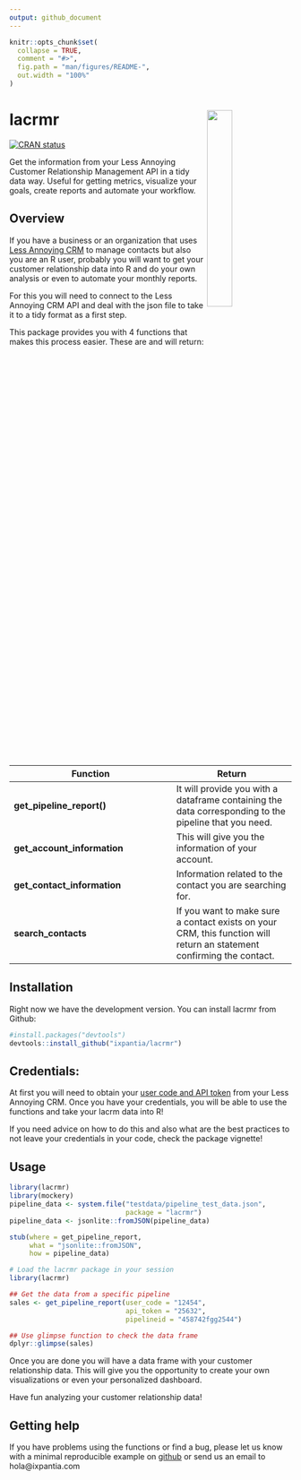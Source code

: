 ```yaml
---
output: github_document
---
```


<!-- README.md is generated from README.Rmd. Please edit that file -->

```r
knitr::opts_chunk$set(
  collapse = TRUE,
  comment = "#>",
  fig.path = "man/figures/README-",
  out.width = "100%"
)
```

# lacrmr <a href="url"><img src="man/figures/lacrmR.png" align="right" width="30%"></a>

<!-- badges: start -->
[![CRAN status](https://www.r-pkg.org/badges/version/lacrmr)](https://cran.r-project.org/package=lacrmr)
<!-- badges: end -->

Get the information from your Less Annoying Customer Relationship Management
API in a tidy data way. Useful for getting metrics, visualize your goals,
create reports and automate your workflow.

## Overview

If you have a business or an organization that uses [Less Annoying
CRM](https://www.lessannoyingcrm.com/) to manage contacts but also you are an R
user, probably you will want to get your customer relationship data into
R and do your own analysis or even to automate your monthly reports. 

For this you will need to connect to the Less Annoying CRM API and deal with
the json file to take it to a tidy format as a first step.

This package provides you with 4 functions that makes this process easier.
These are and will return:

| Function | Return |
| -------- | ------ |
| **get_pipeline_report()** | It will provide you with a dataframe containing the data corresponding to the pipeline that you need. |
| **get_account_information** | This will give you the information of your account. | 
| **get_contact_information** | Information related to the contact you are searching for. |
| **search_contacts** | If you want to make sure a contact exists on your CRM, this function will return an statement confirming the contact. |


## Installation

Right now we have the development version. You can install lacrmr from Github:

```r
#install.packages("devtools")
devtools::install_github("ixpantia/lacrmr")
```

## Credentials:

At first you will need to obtain your [user code and API
token](https://www.lessannoyingcrm.com/app/Settings/Api) from your Less
Annoying CRM. Once you have your credentials, you will be able to use the
functions and take your lacrm data into R!

If you need advice on how to do this and also what are the best practices to
not leave your credentials in your code, check the package vignette!

## Usage

```r
library(lacrmr)
library(mockery)
pipeline_data <- system.file("testdata/pipeline_test_data.json",
                             package = "lacrmr")
pipeline_data <- jsonlite::fromJSON(pipeline_data)

stub(where = get_pipeline_report,
     what = "jsonlite::fromJSON",
     how = pipeline_data)
```

```r
# Load the lacrmr package in your session
library(lacrmr)

## Get the data from a specific pipeline
sales <- get_pipeline_report(user_code = "12454", 
                             api_token = "25632",
                             pipelineid = "458742fgg2544")

## Use glimpse function to check the data frame
dplyr::glimpse(sales)
```

Once you are done you will have a data frame with your customer relationship
data.  This will give you the opportunity to create your own visualizations or
even your personalized dashboard.

Have fun analyzing your customer relationship data!

## Getting help

If you have problems using the functions or find a bug, please let us know with
a minimal reproducible example on [github](https://github.com/ixpantia/lacrmr/issues)
or send us an email to hola@ixpantia.com

